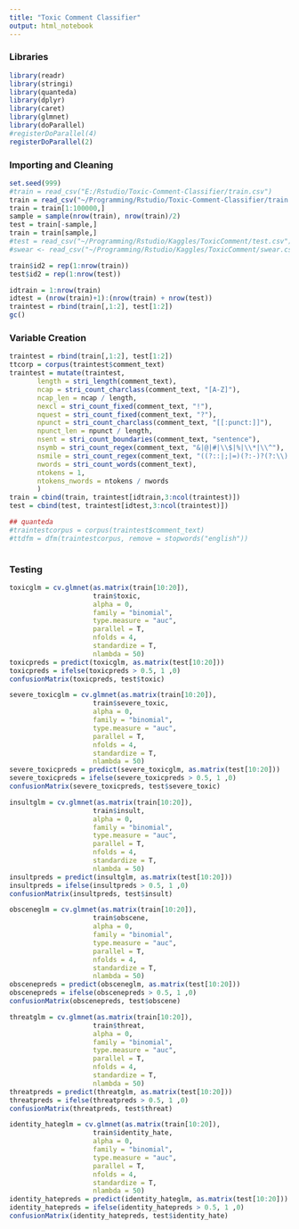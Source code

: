 ```yaml
---
title: "Toxic Comment Classifier"
output: html_notebook
---
```


### Libraries

```r
library(readr)
library(stringi)
library(quanteda)
library(dplyr)
library(caret)
library(glmnet)
library(doParallel)
#registerDoParallel(4)
registerDoParallel(2)
```

### Importing and Cleaning

```r
set.seed(999)
#train = read_csv("E:/Rstudio/Toxic-Comment-Classifier/train.csv")
train = read_csv("~/Programming/Rstudio/Toxic-Comment-Classifier/train.csv")
train = train[1:100000,]
sample = sample(nrow(train), nrow(train)/2)
test = train[-sample,]
train = train[sample,]
#test = read_csv("~/Programming/Rstudio/Kaggles/ToxicComment/test.csv")
#swear <- read_csv("~/Programming/Rstudio/Kaggles/ToxicComment/swear.csv", col_names = "word")

train$id2 = rep(1:nrow(train))
test$id2 = rep(1:nrow(test))

idtrain = 1:nrow(train)
idtest = (nrow(train)+1):(nrow(train) + nrow(test))
traintest = rbind(train[,1:2], test[1:2])
gc()
```

### Variable Creation

```r
traintest = rbind(train[,1:2], test[1:2])
ttcorp = corpus(traintest$comment_text)
traintest = mutate(traintest,
       length = stri_length(comment_text),
       ncap = stri_count_charclass(comment_text, "[A-Z]"),
       ncap_len = ncap / length,
       nexcl = stri_count_fixed(comment_text, "!"),
       nquest = stri_count_fixed(comment_text, "?"),
       npunct = stri_count_charclass(comment_text, "[[:punct:]]"),
       npunct_len = npunct / length,
       nsent = stri_count_boundaries(comment_text, "sentence"),
       nsymb = stri_count_regex(comment_text, "&|@|#|\\$|%|\\*|\\^"),
       nsmile = stri_count_regex(comment_text, "((?::|;|=)(?:-)?(?:\\)|D|P))"),
       nwords = stri_count_words(comment_text),
       ntokens = 1,
       ntokens_nwords = ntokens / nwords
       )
train = cbind(train, traintest[idtrain,3:ncol(traintest)])
test = cbind(test, traintest[idtest,3:ncol(traintest)])

## quanteda
#traintestcorpus = corpus(traintest$comment_text)
#ttdfm = dfm(traintestcorpus, remove = stopwords("english"))



```


### Testing

```r
toxicglm = cv.glmnet(as.matrix(train[10:20]), 
                     train$toxic, 
                     alpha = 0, 
                     family = "binomial", 
                     type.measure = "auc",
                     parallel = T,
                     nfolds = 4,
                     standardize = T,
                     nlambda = 50)
toxicpreds = predict(toxicglm, as.matrix(test[10:20]))
toxicpreds = ifelse(toxicpreds > 0.5, 1 ,0)
confusionMatrix(toxicpreds, test$toxic)

severe_toxicglm = cv.glmnet(as.matrix(train[10:20]), 
                     train$severe_toxic, 
                     alpha = 0, 
                     family = "binomial", 
                     type.measure = "auc",
                     parallel = T,
                     nfolds = 4,
                     standardize = T,
                     nlambda = 50)
severe_toxicpreds = predict(severe_toxicglm, as.matrix(test[10:20]))
severe_toxicpreds = ifelse(severe_toxicpreds > 0.5, 1 ,0)
confusionMatrix(severe_toxicpreds, test$severe_toxic)

insultglm = cv.glmnet(as.matrix(train[10:20]), 
                     train$insult, 
                     alpha = 0, 
                     family = "binomial", 
                     type.measure = "auc",
                     parallel = T,
                     nfolds = 4,
                     standardize = T,
                     nlambda = 50)
insultpreds = predict(insultglm, as.matrix(test[10:20]))
insultpreds = ifelse(insultpreds > 0.5, 1 ,0)
confusionMatrix(insultpreds, test$insult)

obsceneglm = cv.glmnet(as.matrix(train[10:20]), 
                     train$obscene, 
                     alpha = 0, 
                     family = "binomial", 
                     type.measure = "auc",
                     parallel = T,
                     nfolds = 4,
                     standardize = T,
                     nlambda = 50)
obscenepreds = predict(obsceneglm, as.matrix(test[10:20]))
obscenepreds = ifelse(obscenepreds > 0.5, 1 ,0)
confusionMatrix(obscenepreds, test$obscene)

threatglm = cv.glmnet(as.matrix(train[10:20]), 
                     train$threat, 
                     alpha = 0, 
                     family = "binomial", 
                     type.measure = "auc",
                     parallel = T,
                     nfolds = 4,
                     standardize = T,
                     nlambda = 50)
threatpreds = predict(threatglm, as.matrix(test[10:20]))
threatpreds = ifelse(threatpreds > 0.5, 1 ,0)
confusionMatrix(threatpreds, test$threat)

identity_hateglm = cv.glmnet(as.matrix(train[10:20]), 
                     train$identity_hate, 
                     alpha = 0, 
                     family = "binomial", 
                     type.measure = "auc",
                     parallel = T,
                     nfolds = 4,
                     standardize = T,
                     nlambda = 50)
identity_hatepreds = predict(identity_hateglm, as.matrix(test[10:20]))
identity_hatepreds = ifelse(identity_hatepreds > 0.5, 1 ,0)
confusionMatrix(identity_hatepreds, test$identity_hate)
```


